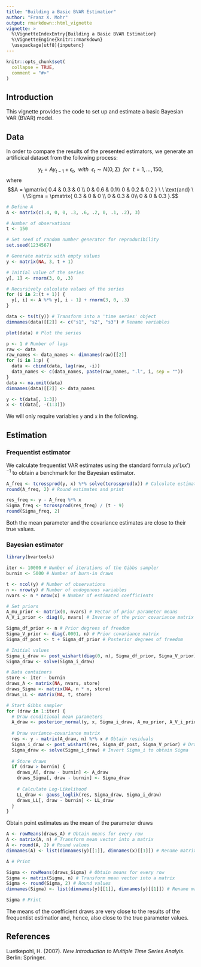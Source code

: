 ```yaml
---
title: "Building a Basic BVAR Estimatior"
author: "Franz X. Mohr"
output: rmarkdown::html_vignette
vignette: >
  %\VignetteIndexEntry{Building a Basic BVAR Estimatior}
  %\VignetteEngine{knitr::rmarkdown}
  \usepackage[utf8]{inputenc}
---
```


```r
knitr::opts_chunk$set(
  collapse = TRUE,
  comment = "#>"
)
```

## Introduction

This vignette provides the code to set up and estimate a basic Bayesian VAR (BVAR) model.

## Data

In order to compare the results of the presented estimators, we generate an artificical dataset from the following process:

$$y_t = A y_{t-1} + \epsilon_t, \ \  with \ \ \epsilon_t \sim N(0, \Sigma) \ \ for \ \ t=1,...,150,$$
where
$$A = \pmatrix{
0.4 & 0.3 & 0 \\
0 & 0.6 & 0.1\\
0 & 0.2 & 0.2
} \ \ \text{and} \ \ \Sigma = \pmatrix{
0.3 & 0 & 0 \\
0 & 0.3 & 0\\
0 & 0 & 0.3
}.$$

```r
# Define A
A <- matrix(c(.4, 0, 0, .3, .6, .2, 0, .1, .2), 3)

# Number of observations
t <- 150

# Set seed of random number generator for reproducibility
set.seed(1234567)

# Generate matrix with empty values
y <- matrix(NA, 3, t + 1)

# Initial value of the series
y[, 1] <- rnorm(3, 0, .3)

# Recursively calculate values of the series
for (i in 2:(t + 1)) {
  y[, i] <- A %*% y[, i - 1] + rnorm(3, 0, .3)
}

data <- ts(t(y)) # Transform into a 'time series' object
dimnames(data)[[2]] <- c("s1", "s2", "s3") # Rename variables

plot(data) # Plot the series
```



```r
p <- 1 # Number of lags
raw <- data
raw_names <- data_names <- dimnames(raw)[[2]]
for (i in 1:p) {
  data <- cbind(data, lag(raw, -i))
  data_names <- c(data_names, paste(raw_names, ".l", i, sep = ""))
}
data <- na.omit(data)
dimnames(data)[[2]] <- data_names

y <- t(data[, 1:3])
x <- t(data[, -(1:3)])
```

We will only require variables `y` and `x` in the following.

## Estimation

### Frequentist estimator

We calculate frequentist VAR estimates using the standard formula $y x' (x x')^{-1}$ to obtain a benchmark for the Bayesian estimator.

```r
A_freq <- tcrossprod(y, x) %*% solve(tcrossprod(x)) # Calculate estimates
round(A_freq, 2) # Round estimates and print
```

```r
res_freq <- y - A_freq %*% x
Sigma_freq <- tcrossprod(res_freq) / (t - 9)
round(Sigma_freq, 2)
```

Both the mean parameter and the covariance estimates are close to their true values.

### Bayesian estimator

```r
library(bvartools)
```

```r
iter <- 10000 # Number of iterations of the Gibbs sampler
burnin <- 5000 # Number of burn-in draws

t <- ncol(y) # Number of observations
n <- nrow(y) # Number of endogenous variables
nvars <- n * nrow(x) # Number of estimated coefficients

# Set priors
A_mu_prior <- matrix(0, nvars) # Vector of prior parameter means
A_V_i_prior <- diag(0, nvars) # Inverse of the prior covariance matrix

Sigma_df_prior <- n # Prior degrees of freedom
Sigma_V_prior <- diag(.0001, n) # Prior covariance matrix
Sigma_df_post <- t + Sigma_df_prior # Posterior degrees of freedom

# Initial values
Sigma_i_draw <- post_wishart(diag(0, n), Sigma_df_prior, Sigma_V_prior)
Sigma_draw <- solve(Sigma_i_draw)

# Data containers
store <- iter - burnin
draws_A <- matrix(NA, nvars, store)
draws_Sigma <- matrix(NA, n * n, store)
draws_LL <- matrix(NA, t, store)

# Start Gibbs sampler
for (draw in 1:iter) {
  # Draw conditional mean parameters
  A_draw <- posterior_normal(y, x, Sigma_i_draw, A_mu_prior, A_V_i_prior)
  
  # Draw variance-covariance matrix
  res <- y - matrix(A_draw, n) %*% x # Obtain residuals
  Sigma_i_draw <- post_wishart(res, Sigma_df_post, Sigma_V_prior) # Draw inverse Wishart
  Sigma_draw <- solve(Sigma_i_draw) # Invert Sigma_i to obtain Sigma
  
  # Store draws
  if (draw > burnin) {
    draws_A[, draw - burnin] <- A_draw
    draws_Sigma[, draw - burnin] <- Sigma_draw
    
    # Calculate Log-Likelihood
    LL_draw <- gauss_loglik(res, Sigma_draw, Sigma_i_draw)
    draws_LL[, draw - burnin] <- LL_draw
  }
}
```

Obtain point estimates as the mean of the parameter draws

```r
A <- rowMeans(draws_A) # Obtain means for every row
A <- matrix(A, n) # Transform mean vector into a matrix
A <- round(A, 2) # Round values
dimnames(A) <- list(dimnames(y)[[1]], dimnames(x)[[1]]) # Rename matrix dimensions

A # Print
```

```r
Sigma <- rowMeans(draws_Sigma) # Obtain means for every row
Sigma <- matrix(Sigma, n) # Transform mean vector into a matrix
Sigma <- round(Sigma, 2) # Round values
dimnames(Sigma) <- list(dimnames(y)[[1]], dimnames(y)[[1]]) # Rename matrix dimensions

Sigma # Print
```

The means of the coefficient draws are very close to the results of the frequentist estimatior and, hence, also close to the true parameter values.

## References

Luetkepohl, H. (2007). *New Introduction to Multiple Time Series Analyis*. Berlin: Springer.